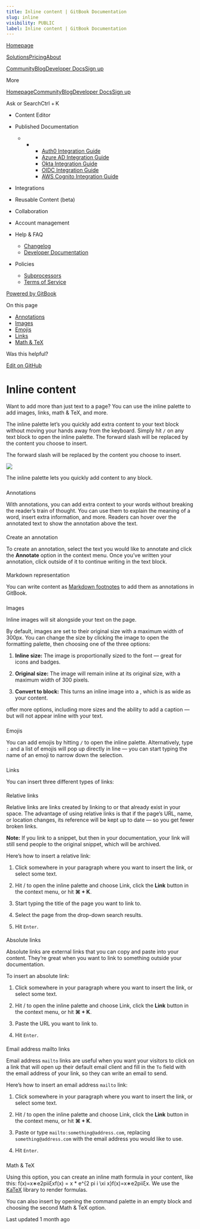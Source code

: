 ```yaml
---
title: Inline content | GitBook Documentation
slug: inline
visibility: PUBLIC
label: Inline content | GitBook Documentation
---
```

[Homepage](https://www.gitbook.com/)

[Solutions](https://www.gitbook.com/solutions/public-docs)[Pricing](https://www.gitbook.com/pricing)[About](https://www.gitbook.com/about)

[Community](https://github.com/GitbookIO/community)[Blog](https://www.gitbook.com/blog)[Developer Docs](https://developer.gitbook.com/)[Sign up](https://gitbook.com/join)

More

[Homepage](https://www.gitbook.com/)[Community](https://github.com/GitbookIO/community)[Blog](https://www.gitbook.com/blog)[Developer Docs](https://developer.gitbook.com/)[Sign up](https://gitbook.com/join)

Ask or SearchCtrl + K

*   Content Editor
    
*   Published Documentation
    
    *   *   *   [Auth0 Integration Guide](https://developer.gitbook.com/visitor-authentication/guides/integrations/how-to-use-auth0-integration-for-visitor-authentication)
            *   [Azure AD Integration Guide](https://developer.gitbook.com/visitor-authentication/guides/integrations/how-to-use-azure-ad-integration-for-visitor-authentication)
            *   [Okta Integration Guide](https://developer.gitbook.com/visitor-authentication/guides/integrations/how-to-use-okta-integration-for-visitor-authentication)
            *   [OIDC Integration Guide](https://developer.gitbook.com/visitor-authentication/guides/integrations/how-to-use-the-oidc-integration-for-visitor-authentication)
            *   [AWS Cognito Integration Guide](https://developer.gitbook.com/visitor-authentication/guides/integrations/how-to-use-the-aws-cognito-integration-for-visitor-authentication)
            
        
    
*   Integrations
    
*   Reusable Content (beta)
    
*   Collaboration
    
*   Account management
    
*   Help & FAQ
    
    *   [Changelog](https://changelog.gitbook.com/)
    *   [Developer Documentation](https://developer.gitbook.com/)
*   Policies
    
    *   [Subprocessors](https://policies.gitbook.com/security/subprocessors)
    *   [Terms of Service](https://policies.gitbook.com/terms)

[Powered by GitBook](https://www.gitbook.com/?utm_source=content&utm_medium=trademark&utm_campaign=NkEGS7hzeqa35sMXQZ4X)

On this page

*   [Annotations](#annotations)
*   [Images](#images)
*   [Emojis](#emojis)
*   [Links](#links)
*   [Math & TeX](#math-and-tex)

Was this helpful?

[Edit on GitHub](https://github.com/GitbookIO/public-docs/blob/main/content-editor/editing-content/inline.md)

Inline content
==============

Want to add more than just text to a page? You can use the inline palette to add images, links, math & TeX, and more.

The inline palette let’s you quickly add extra content to your text block without moving your hands away from the keyboard. Simply hit `/` on any text block to open the inline palette. The forward slash will be replaced by the content you choose to insert.

The forward slash will be replaced by the content you choose to insert.

![](https://docs.gitbook.com/~gitbook/image?url=https%3A%2F%2F1050631731-files.gitbook.io%2F%7E%2Ffiles%2Fv0%2Fb%2Fgitbook-x-prod.appspot.com%2Fo%2Fspaces%252FNkEGS7hzeqa35sMXQZ4X%252Fuploads%252Fa4YkCHDw5LYUcin0Uaxa%252Feditor-inline.png%3Falt%3Dmedia%26token%3Dde54b963-cda2-4762-ac54-61f43d8bee50&width=768&dpr=4&quality=100&sign=4bbed7b0&sv=1)

The inline palette lets you quickly add content to any block.

### 

[](#annotations)

Annotations

With annotations, you can add extra context to your words without breaking the reader’s train of thought. You can use them to explain the meaning of a word, insert extra information, and more. Readers can hover over the annotated text to show the annotation above the text.

#### 

[](#create-an-annotation)

Create an annotation

To create an annotation, select the text you would like to annotate and click the **Annotate** option in the context menu. Once you’ve written your annotation, click outside of it to continue writing in the text block.

#### 

[](#markdown-representation)

Markdown representation

You can write content as [Markdown footnotes](https://www.markdownguide.org/extended-syntax/#footnotes) to add them as annotations in GitBook.

### 

[](#images)

Images

Inline images will sit alongside your text on the page.

By default, images are set to their original size with a maximum width of 300px. You can change the size by clicking the image to open the formatting palette, then choosing one of the three options:

1.  **Inline size:** The image is proportionally sized to the font — great for icons and badges.
    
2.  **Original size:** The image will remain inline at its original size, with a maximum width of 300 pixels.
    
3.  **Convert to block:** This turns an inline image into a , which is as wide as your content.
    

offer more options, including more sizes and the ability to add a caption — but will not appear inline with your text.

### 

[](#emojis)

Emojis

You can add emojis by hitting `/` to open the inline palette. Alternatively, type `:` and a list of emojis will pop up directly in line — you can start typing the name of an emoji to narrow down the selection.

### 

[](#links)

Links

You can insert three different types of links:

#### 

[](#relative-links)

Relative links

Relative links are links created by linking to or that already exist in your space. The advantage of using relative links is that if the page’s URL, name, or location changes, its reference will be kept up to date — so you get fewer broken links.

**Note:** If you link to a snippet, but then in your documentation, your link will still send people to the original snippet, which will be archived.

Here’s how to insert a relative link:

1.  Click somewhere in your paragraph where you want to insert the link, or select some text.
    
2.  Hit / to open the inline palette and choose Link, click the **Link** button in the context menu, or hit **⌘ + K**.
    
3.  Start typing the title of the page you want to link to.
    
4.  Select the page from the drop-down search results.
    
5.  Hit `Enter`.
    

#### 

[](#absolute-links)

Absolute links

Absolute links are external links that you can copy and paste into your content. They’re great when you want to link to something outside your documentation.

To insert an absolute link:

1.  Click somewhere in your paragraph where you want to insert the link, or select some text.
    
2.  Hit / to open the inline palette and choose Link, click the **Link** button in the context menu, or hit **⌘ + K**.
    
3.  Paste the URL you want to link to.
    
4.  Hit `Enter`.
    

#### 

[](#email-address-mailto-links)

Email address mailto links

Email address `mailto` links are useful when you want your visitors to click on a link that will open up their default email client and fill in the `To` field with the email address of your link, so they can write an email to send.

Here’s how to insert an email address `mailto` link:

1.  Click somewhere in your paragraph where you want to insert the link, or select some text.
    
2.  Hit / to open the inline palette and choose Link, click the **Link** button in the context menu, or hit **⌘ + K**.
    
3.  Paste or type `mailto:something@address.com`, replacing `something@address.com` with the email address you would like to use.
    
4.  Hit `Enter`.
    

### 

[](#math-and-tex)

Math & TeX

Using this option, you can create an inline math formula in your content, like this: f(x)\=x∗e2piiξxf(x) = x \* e^{2 pi i \\xi x}f(x)\=x∗e2piiξx. We use the [KaTeX](https://katex.org/docs/supported.html) library to render formulas.

You can also insert by opening the command palette in an empty block and choosing the second Math & TeX option.

Last updated 1 month ago
